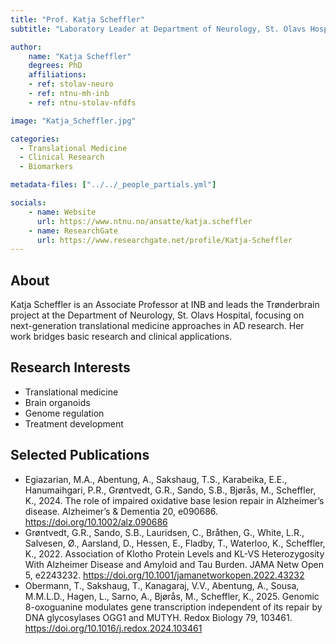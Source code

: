 ```yaml
---
title: "Prof. Katja Scheffler"
subtitle: "Laboratory Leader at Department of Neurology, St. Olavs Hospital"

author:
    name: "Katja Scheffler"
    degrees: PhD
    affiliations:
    - ref: stolav-neuro
    - ref: ntnu-mh-inb
    - ref: ntnu-stolav-nfdfs

image: "Katja_Scheffler.jpg"

categories:
  - Translational Medicine
  - Clinical Research
  - Biomarkers

metadata-files: ["../../_people_partials.yml"]

socials:
    - name: Website
      url: https://www.ntnu.no/ansatte/katja.scheffler
    - name: ResearchGate
      url: https://www.researchgate.net/profile/Katja-Scheffler
---
```


## About

Katja Scheffler is an Associate Professor at INB and leads the Trønderbrain project at the Department of Neurology, St. Olavs Hospital, focusing on next-generation translational medicine approaches in AD research. Her work bridges basic research and clinical applications.

## Research Interests

-	Translational medicine 
-	Brain organoids
-	Genome regulation
-	Treatment development


## Selected Publications

- Egiazarian, M.A., Abentung, A., Sakshaug, T.S., Karabeika, E.E., Hanumaihgari, P.R., Grøntvedt, G.R., Sando, S.B., Bjørås, M., Scheffler, K., 2024. The role of impaired oxidative base lesion repair in Alzheimer’s disease. Alzheimer’s &amp; Dementia 20, e090686. [https://doi.org/10.1002/alz.090686](https://doi.org/10.1002/alz.090686)
- Grøntvedt, G.R., Sando, S.B., Lauridsen, C., Bråthen, G., White, L.R., Salvesen, Ø., Aarsland, D., Hessen, E., Fladby, T., Waterloo, K., Scheffler, K., 2022. Association of Klotho Protein Levels and KL-VS Heterozygosity With Alzheimer Disease and Amyloid and Tau Burden. JAMA Netw Open 5, e2243232. [https://doi.org/10.1001/jamanetworkopen.2022.43232](https://doi.org/10.1001/jamanetworkopen.2022.43232)
- Obermann, T., Sakshaug, T., Kanagaraj, V.V., Abentung, A., Sousa, M.M.L.D., Hagen, L., Sarno, A., Bjørås, M., Scheffler, K., 2025. Genomic 8-oxoguanine modulates gene transcription independent of its repair by DNA glycosylases OGG1 and MUTYH. Redox Biology 79, 103461. [https://doi.org/10.1016/j.redox.2024.103461](https://doi.org/10.1016/j.redox.2024.103461)